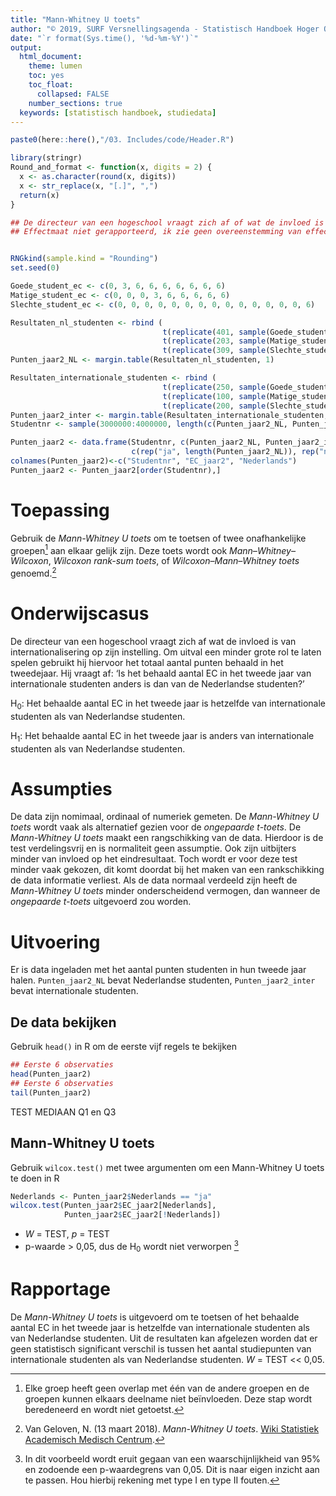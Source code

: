 ```yaml
---
title: "Mann-Whitney U toets"
author: "© 2019, SURF Versnellingsagenda - Statistisch Handboek Hoger Onderwijs"
date: "`r format(Sys.time(), '%d-%m-%Y')`"
output:
  html_document:
    theme: lumen
    toc: yes
    toc_float: 
      collapsed: FALSE 
    number_sections: true
  keywords: [statistisch handboek, studiedata]
---
```


<style>
`r htmltools::includeHTML(paste0(here::here(),"/03. Includes/css/Stylesheet_SHHO.css"))`
</style>

```r
paste0(here::here(),"/03. Includes/code/Header.R")
```

<!-- ## BLOK: Functiedefinities.R -->
```r
library(stringr)
Round_and_format <- function(x, digits = 2) {
  x <- as.character(round(x, digits))
  x <- str_replace(x, "[.]", ",")
  return(x)
}
```
<!-- ## /BLOK: Functiedefinities.R -->
<!-- ## BLOK: Data-aanmaken.R -->
```r
## De directeur van een hogeschool vraagt zich af of wat de invloed is van internationalisering op zijn instelling. Hij gebruikt hiervoor het totaal aantal punten behaald in het tweedejaar zodat uitval een minder grote rol speelt. Hij vraagt zich daarom af: is het behaald aantal EC in het tweede jaar van internationale studenten hoger dan van de Nederlandse studenten?
## Effectmaat niet gerapporteerd, ik zie geen overeenstemming van effectmaten bij de MW U 


RNGkind(sample.kind = "Rounding")
set.seed(0)

Goede_student_ec <- c(0, 3, 6, 6, 6, 6, 6, 6, 6)
Matige_student_ec <- c(0, 0, 0, 3, 6, 6, 6, 6, 6)
Slechte_student_ec <- c(0, 0, 0, 0, 0, 0, 0, 0, 0, 0, 0, 0, 0, 0, 6)

Resultaten_nl_studenten <- rbind (
                                  t(replicate(401, sample(Goede_student_ec, 11, replace = TRUE))), 
                                  t(replicate(203, sample(Matige_student_ec, 11, replace = TRUE))),
                                  t(replicate(309, sample(Slechte_student_ec, 11, replace = TRUE))))
Punten_jaar2_NL <- margin.table(Resultaten_nl_studenten, 1)

Resultaten_internationale_studenten <- rbind (
                                  t(replicate(250, sample(Goede_student_ec, 11, replace = TRUE))), 
                                  t(replicate(100, sample(Matige_student_ec, 11, replace = TRUE))),
                                  t(replicate(200, sample(Slechte_student_ec, 11, replace = TRUE))))
Punten_jaar2_inter <- margin.table(Resultaten_internationale_studenten, 1)
Studentnr <- sample(3000000:4000000, length(c(Punten_jaar2_NL, Punten_jaar2_inter)))

Punten_jaar2 <- data.frame(Studentnr, c(Punten_jaar2_NL, Punten_jaar2_inter), 
                           c(rep("ja", length(Punten_jaar2_NL)), rep("nee", length(Punten_jaar2_inter))))
colnames(Punten_jaar2)<-c("Studentnr", "EC_jaar2", "Nederlands")
Punten_jaar2 <- Punten_jaar2[order(Studentnr),]
```
<!-- ## /BLOK: Data-aanmaken.R -->
# Toepassing
Gebruik de *Mann-Whitney U toets* om te toetsen of twee onafhankelijke groepen[^1] aan elkaar gelijk zijn. Deze toets wordt ook *Mann–Whitney–Wilcoxon*, *Wilcoxon rank-sum toets*, of *Wilcoxon–Mann–Whitney toets* genoemd.[^2]

# Onderwijscasus
De directeur van een hogeschool vraagt zich af wat de invloed is van internationalisering op zijn instelling. Om uitval een minder grote rol te laten spelen gebruikt hij hiervoor het totaal aantal punten behaald in het tweedejaar. Hij vraagt af: ‘Is het behaald aantal EC in het tweede jaar van internationale studenten anders is dan van de Nederlandse studenten?’ 

H~0~: Het behaalde aantal EC in het tweede jaar is hetzelfde van internationale studenten als van Nederlandse studenten. 

H~1~: Het behaalde aantal EC in het tweede jaar is anders van internationale studenten als van Nederlandse studenten.

# Assumpties
De data zijn nomimaal, ordinaal of numeriek gemeten. De *Mann-Whitney U toets* wordt vaak als alternatief gezien voor de *ongepaarde t-toets*. De *Mann-Whitney U toets* maakt een rangschikking van de data. Hierdoor is de test verdelingsvrij en is normaliteit geen assumptie. Ook zijn uitbijters minder van invloed op het eindresultaat. Toch wordt er voor deze test minder vaak gekozen, dit komt doordat bij het maken van een rankschikking de data informatie verliest. Als de data normaal verdeeld zijn heeft de *Mann-Whitney U toets* minder onderscheidend vermogen, dan wanneer de *ongepaarde t-toets* uitgevoerd zou worden.

# Uitvoering 
Er is data ingeladen met het aantal punten studenten in hun tweede jaar halen. `Punten_jaar2_NL` bevat Nederlandse studenten, `Punten_jaar2_inter` bevat internationale studenten. 

## De data bekijken
Gebruik `head()` in R om de eerste vijf regels te bekijken

<!-- ## BLOK: Data-bekijken.R -->
```r
## Eerste 6 observaties
head(Punten_jaar2)
## Eerste 6 observaties
tail(Punten_jaar2)
```
<!-- ## /BLOK: Data-bekijken.R -->

TEST MEDIAAN Q1 en Q3 


## Mann-Whitney U toets
Gebruik `wilcox.test()` met twee argumenten om een Mann-Whitney U toets te doen in R
<!-- ## BLOK: Mann-Whitney-U-toets.R -->
```r
Nederlands <- Punten_jaar2$Nederlands == "ja"
wilcox.test(Punten_jaar2$EC_jaar2[Nederlands], 
            Punten_jaar2$EC_jaar2[!Nederlands])
```
<!-- ## /BLOK: Mann-Whitney-U-toets.R -->
* *W* = TEST, *p* = TEST
* p-waarde > 0,05, dus de H~0~ wordt niet verworpen [^3]

# Rapportage
De *Mann-Whitney U toets* is uitgevoerd om te toetsen of het behaalde aantal EC in het tweede jaar is hetzelfde van internationale studenten als van Nederlandse studenten. Uit de resultaten kan afgelezen worden dat er geen statistisch significant verschil is tussen het aantal studiepunten van internationale studenten als van Nederlandse studenten. *W* = TEST << 0,05.  

[^1]: Elke groep heeft geen overlap met één van de andere groepen en de groepen kunnen elkaars deelname niet beïnvloeden. Deze stap wordt beredeneerd en wordt niet getoetst.  
[^2]: Van Geloven, N. (13 maart 2018). *Mann-Whitney U toets*. [Wiki Statistiek Academisch Medisch Centrum](https://wikistatistiek.amc.nl/index.php/Mann-Whitney_U_toets).
[^3]: In dit voorbeeld wordt eruit gegaan van een waarschijnlijkheid van 95% en zodoende een p-waardegrens van 0,05. Dit is naar eigen inzicht aan te passen. Hou hierbij rekening met type I en type II fouten.